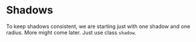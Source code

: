 
<Meta title="Guide/Style/Shadows" />

# Shadows

To keep shadows consistent, we are starting just with one shadow and one radius. More might come later. Just use class `shadow`.

<Story of={ShadowDisplayStories.Default} />
